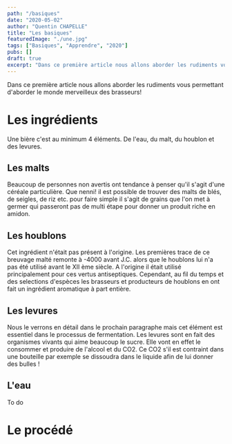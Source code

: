 ```yaml
---
path: "/basiques"
date: "2020-05-02"
author: "Quentin CHAPELLE"
title: "Les basiques"
featuredImage: "./une.jpg"
tags: ["Basiques", "Apprendre", "2020"]
pubs: []
draft: true
excerpt: "Dans ce première article nous allons aborder les rudiments vous permettant d'aborder le monde merveilleux des brasseurs! "
---
```


Dans ce première article nous allons aborder les rudiments vous permettant d'aborder le monde merveilleux des brasseurs!

# Les ingrédients

Une bière c'est au minimum 4 éléments. De l'eau, du malt, du houblon et des levures.

## Les malts

Beaucoup de personnes non avertis ont tendance à penser qu'il s'agit d'une céréale particulière.
Que nenni! il est possible de trouver des malts de blés, de seigles, de riz etc. pour faire simple il s'agit de grains que l'on met à germer qui passeront pas de multi étape pour donner un produit riche en amidon.

## Les houblons

Cet ingrédient n'était pas présent à l'origine. Les premières trace de ce breuvage malté remonte à -4000 avant J.C. alors que le houblons lui n'a pas été utilisé avant le XII ème siècle.
A l'origine il était utilisé principalement pour ces vertus antiseptiques. Cependant, au fil du temps et des selections d'espèces les brasseurs et producteurs de houblons en ont fait un ingrédient aromatique à part entière.

## Les levures

Nous le verrons en détail dans le prochain paragraphe mais cet élément est essentiel dans le processus de fermentation. Les levures sont en fait des organismes vivants qui aime beaucoup le sucre. Elle vont en effet le consommer et produire de l'alcool et du CO2. Ce CO2 s'il est contraint dans une bouteille par exemple se dissoudra dans le liquide afin de lui donner des bulles !

## L'eau

To do

# Le procédé
